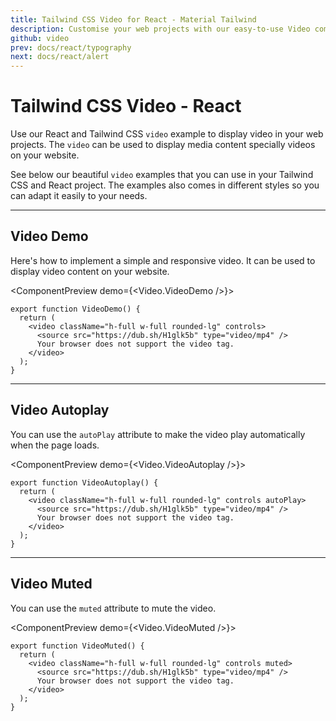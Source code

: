 ```yaml
---
title: Tailwind CSS Video for React - Material Tailwind
description: Customise your web projects with our easy-to-use Video component for Tailwind CSS and React using Material Design guidelines.
github: video
prev: docs/react/typography
next: docs/react/alert
---
```


# Tailwind CSS Video - React

Use our React and Tailwind CSS `video` example to display video in your web projects. The `video` can be used to display media content specially videos on your website.

See below our beautiful `video` examples that you can use in your Tailwind CSS and React project. The examples also comes in different styles so you can adapt it easily to your needs.

---

## Video Demo

Here's how to implement a simple and responsive video. It can be used to display video content on your website.

<ComponentPreview demo={<Video.VideoDemo />}>
```tsx
export function VideoDemo() {
  return (
    <video className="h-full w-full rounded-lg" controls>
      <source src="https://dub.sh/H1glk5b" type="video/mp4" />
      Your browser does not support the video tag.
    </video>
  );
}
```
</ComponentPreview>

---

## Video Autoplay

You can use the `autoPlay` attribute to make the video play automatically when the page loads.

<ComponentPreview demo={<Video.VideoAutoplay />}>
```tsx
export function VideoAutoplay() {
  return (
    <video className="h-full w-full rounded-lg" controls autoPlay>
      <source src="https://dub.sh/H1glk5b" type="video/mp4" />
      Your browser does not support the video tag.
    </video>
  );
}
```
</ComponentPreview>

---

## Video Muted

You can use the `muted` attribute to mute the video.

<ComponentPreview demo={<Video.VideoMuted />}>
```tsx
export function VideoMuted() {
  return (
    <video className="h-full w-full rounded-lg" controls muted>
      <source src="https://dub.sh/H1glk5b" type="video/mp4" />
      Your browser does not support the video tag.
    </video>
  );
}
```
</ComponentPreview>
